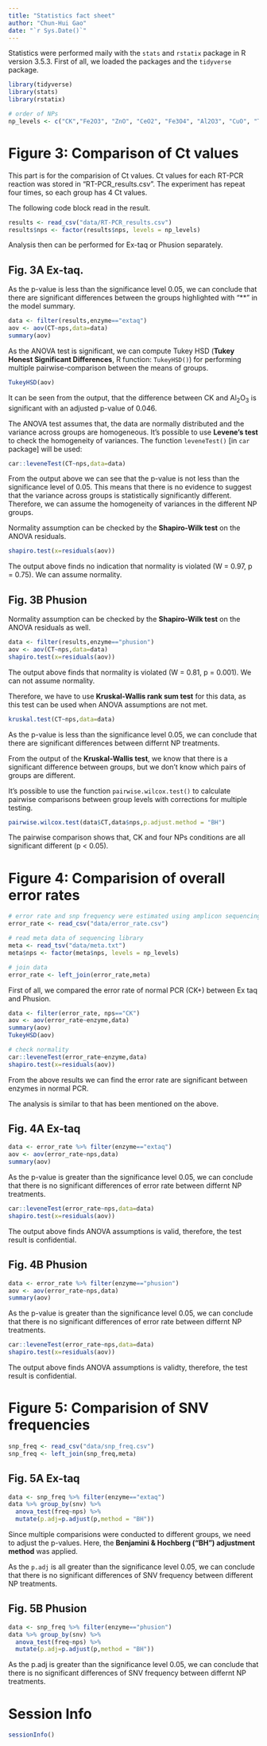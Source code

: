 ```yaml
---
title: "Statistics fact sheet"
author: "Chun-Hui Gao"
date: "`r Sys.Date()`"
---
```


Statistics were performed maily with the `stats` and `rstatix` package in R version 3.5.3. First of all, we loaded the packages and the `tidyverse` package.

```r
library(tidyverse)
library(stats)
library(rstatix)

# order of NPs
np_levels <- c("CK","Fe2O3", "ZnO", "CeO2", "Fe3O4", "Al2O3", "CuO", "TiO2")
```


# Figure 3: Comparison of Ct values

This part is for the comparision of Ct values. Ct values for each RT-PCR reaction was stored in "RT-PCR_results.csv". The experiment has repeat four times, so each group has 4 Ct values.

The following code block read in the result.

```r
results <- read_csv("data/RT-PCR_results.csv")
results$nps <- factor(results$nps, levels = np_levels)
```


Analysis then can be performed for Ex-taq or Phusion separately.

## Fig. 3A Ex-taq.

As the p-value is less than the significance level 0.05, we can conclude that there are significant differences between the groups highlighted with “**” in the model summary.

```r
data <- filter(results,enzyme=="extaq")
aov <- aov(CT~nps,data=data)
summary(aov)
```

As the ANOVA test is significant, we can compute Tukey HSD (**Tukey Honest Significant Differences**, R function: `TukeyHSD()`) for performing multiple pairwise-comparison between the means of groups.

```r
TukeyHSD(aov)
```

It can be seen from the output, that the difference between CK and Al~2~O~3~ is significant with an adjusted p-value of 0.046.


The ANOVA test assumes that, the data are normally distributed and the variance across groups are homogeneous. It’s possible to use **Levene’s test** to check the homogeneity of variances. The function `leveneTest()` [in `car` package] will be used:



```r
car::leveneTest(CT~nps,data=data)
```

From the output above we can see that the p-value is not less than the significance level of 0.05. This means that there is no evidence to suggest that the variance across groups is statistically significantly different. Therefore, we can assume the homogeneity of variances in the different NP groups.

Normality assumption can be checked by the **Shapiro-Wilk test** on the ANOVA residuals. 

```r
shapiro.test(x=residuals(aov))
```
The output above finds no indication that normality is violated (W = 0.97, p = 0.75). We can assume normality.

## Fig. 3B Phusion

Normality assumption can be checked by the **Shapiro-Wilk test** on the ANOVA residuals as well. 


```r
data <- filter(results,enzyme=="phusion")
aov <- aov(CT~nps,data=data)
shapiro.test(x=residuals(aov))
```
The output above finds that normality is violated (W = 0.81, p = 0.001). We can not assume normality.

Therefore, we have to use **Kruskal-Wallis rank sum test** for this data, as this test can be used when ANOVA assumptions are not met.

```r
kruskal.test(CT~nps,data=data)
```

As the p-value is less than the significance level 0.05, we can conclude that there are significant differences between differnt NP treatments.


From the output of the **Kruskal-Wallis test**, we know that there is a significant difference between groups, but we don’t know which pairs of groups are different.

It’s possible to use the function `pairwise.wilcox.test()` to calculate pairwise comparisons between group levels with corrections for multiple testing.

```r
pairwise.wilcox.test(data$CT,data$nps,p.adjust.method = "BH")
```

The pairwise comparison shows that, CK and four NPs conditions are all significant different (p < 0.05).

# Figure 4: Comparision of overall error rates

```r
# error rate and snp frequency were estimated using amplicon sequencing and mothur software
error_rate <- read_csv("data/error_rate.csv")

# read meta data of sequencing library
meta <- read_tsv("data/meta.txt")
meta$nps <- factor(meta$nps, levels = np_levels)

# join data
error_rate <- left_join(error_rate,meta)
```


First of all, we compared the error rate of normal PCR (CK+) between Ex taq and Phusion.

```r
data <- filter(error_rate, nps=="CK")
aov <- aov(error_rate~enzyme,data)
summary(aov)
TukeyHSD(aov)

# check normality
car::leveneTest(error_rate~enzyme,data)
shapiro.test(x=residuals(aov))
```
From the above results we can find the error rate are significant between enzymes in normal PCR.

The analysis is similar to that has been mentioned on the above.

## Fig. 4A Ex-taq

```r
data <- error_rate %>% filter(enzyme=="extaq")
aov <- aov(error_rate~nps,data)
summary(aov)
```

As the p-value is greater than the significance level 0.05, we can conclude that there is no significant differences of error rate between differnt NP treatments.

```r
car::leveneTest(error_rate~nps,data=data)
shapiro.test(x=residuals(aov))
```

The output above finds ANOVA assumptions is valid, therefore, the test result is confidential.

## Fig. 4B Phusion

```r
data <- error_rate %>% filter(enzyme=="phusion")
aov <- aov(error_rate~nps,data)
summary(aov)
```

As the p-value is greater than the significance level 0.05, we can conclude that there is no significant differences of error rate between differnt NP treatments.

```r
car::leveneTest(error_rate~nps,data=data)
shapiro.test(x=residuals(aov))
```

The output above finds ANOVA assumptions is validty, therefore, the test result is confidential.


# Figure 5: Comparision of SNV frequencies

```r
snp_freq <- read_csv("data/snp_freq.csv")
snp_freq <- left_join(snp_freq,meta)
```
## Fig. 5A Ex-taq

```r
data <- snp_freq %>% filter(enzyme=="extaq")
data %>% group_by(snv) %>% 
  anova_test(freq~nps) %>%
  mutate(p.adj=p.adjust(p,method = "BH"))
```

Since multiple comparisions were conducted to different groups, we need to adjust the p-values. Here, the **Benjamini & Hochberg ("BH") adjustment method** was applied.

As the `p.adj` is all greater than the significance level 0.05, we can conclude that there is no significant differences of SNV frequency between different NP treatments.


## Fig. 5B Phusion

```r
data <- snp_freq %>% filter(enzyme=="phusion")
data %>% group_by(snv) %>% 
  anova_test(freq~nps) %>%
  mutate(p.adj=p.adjust(p,method = "BH"))
```

As the p.adj is greater than the significance level 0.05, we can conclude that there is no significant differences of SNV frequency between differnt NP treatments.

# Session Info

```r
sessionInfo()
```

